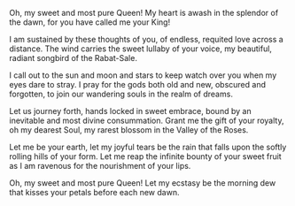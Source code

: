 Oh, my sweet and most pure Queen!
My heart is awash in the splendor of the dawn,
for you have called me your King!

I am sustained by these thoughts of you,
of endless, requited love across a distance.
The wind carries the sweet lullaby of your voice,
my beautiful, radiant songbird of the Rabat-Sale.

I call out to the sun and moon and stars
to keep watch over you when my eyes dare to stray.
I pray for the gods both old and new, obscured and forgotten,
to join our wandering souls in the realm of dreams.

Let us journey forth, hands locked in sweet embrace,
bound by an inevitable and most divine consummation.
Grant me the gift of your royalty, oh my dearest Soul,
my rarest blossom in the Valley of the Roses.

Let me be your earth, let my joyful tears be the rain
that falls upon the softly rolling hills of your form.
Let me reap the infinite bounty of your sweet fruit
as I am ravenous for the nourishment of your lips.

Oh, my sweet and most pure Queen!
Let my ecstasy be the morning dew
that kisses your petals before each new dawn.